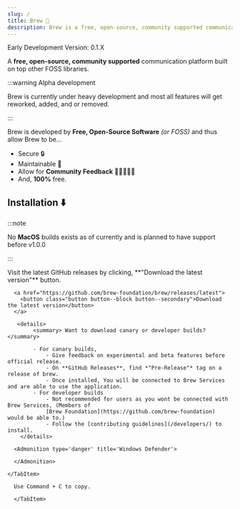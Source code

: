 ```yaml
---
slug: /
title: Brew 🍵
description: Brew is a free, open-source, community supported communication platform built on top other FOSS libraries.
---
```



<span class="badge badge--primary">Early Development</span> <span class="badge badge--secondary">Version: 0.1.X</span>

A **free, open-source, community supported** communication platform built on top other FOSS libraries.

:::warning Alpha development

Brew is currently under heavy development and most all features will get reworked, added, and or removed.

:::

Brew is developed by **Free, Open-Source Software** *(or FOSS)* and thus allow Brew to be...

- Secure 🔒
- Maintainable 🔨
- Allow for **Community Feedback** 👩🏻‍🤝‍👨🏻
- And, **100%** free.

## Installation ⬇️

:::note

No **MacOS** builds exists as of currently and is planned to have support before v1.0.0

:::

<Tabs groupId="operating-systems">
  <TabItem value="win" label="Windows">
      Visit the latest GitHub releases by clicking, **"Download the latest version"** button.

      <a href="https://github.com/brew-foundation/brew/releases/latest">
        <button class="button button--block button--secondary">Download the latest version</button>
      </a>

       <details>
            <summary> Want to download canary or developer builds? </summary>

            - For canary builds,
                - Give feedback on experimental and beta features before official release.
                - On **GitHub Releases**, find *"Pre-Release"* tag on a release of brew.
                - Once installed, You will be connected to Brew Services and are able to use the application.
            - For developer builds
                - Not recommended for users as you wont be connected with Brew Services, (Members of
                [Brew Foundation](https://github.com/brew-foundation) would be able to.)
                - Follow the [contributing guidelines](/developers/) to install.
        </details>

      <Admonition type='danger' title='Windows Defender'>

      </Admonition>

    </TabItem>

  <TabItem value="linux" label="Linux">

      Use Command + C to copy.

      </TabItem>
</Tabs>